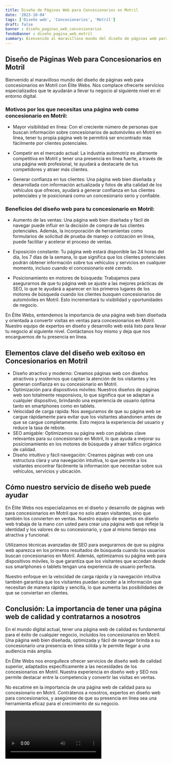 ```yaml
---
title: Diseño de Páginas Web para Concesionarios en Motril
date: '2023-10-04'
tags: ['Diseño web', 'Concesionarios', 'Motril']
draft: false
banner : diseño_paginas_web_concesionarios
fondoBanner : diseño_pagina_web_motril
summary: Bienvenido al maravilloso mundo del diseño de páginas web para concesionarios en Motril con Élite Webs. Nos complace ofrecerte servicios especializados que te ayudarán a llevar tu negocio al siguiente nivel en el entorno digital.
---
```


## Diseño de Páginas Web para Concesionarios en Motril

Bienvenido al maravilloso mundo del diseño de páginas web para concesionarios en Motril con Élite Webs. Nos complace ofrecerte servicios especializados que te ayudarán a llevar tu negocio al siguiente nivel en el entorno digital.

### Motivos por los que necesitas una página web como concesionario en Motril:

- Mayor visibilidad en línea: Con el creciente número de personas que buscan información sobre concesionarios de automóviles en Motril en línea, tener tu propia página web te permitirá ser encontrado más fácilmente por clientes potenciales.

- Competir en el mercado actual: La industria automotriz es altamente competitiva en Motril y tener una presencia en línea fuerte, a través de una página web profesional, te ayudará a destacarte de tus competidores y atraer más clientes.

- Generar confianza en tus clientes: Una página web bien diseñada y desarrollada con información actualizada y fotos de alta calidad de los vehículos que ofreces, ayudará a generar confianza en tus clientes potenciales y te posicionará como un concesionario serio y confiable.

### Beneficios del diseño web para tu concesionario en Motril:

- Aumento de las ventas: Una página web bien diseñada y fácil de navegar puede influir en la decisión de compra de tus clientes potenciales. Además, la incorporación de herramientas como formularios de solicitud de prueba de manejo o cotización en línea, puede facilitar y acelerar el proceso de ventas.

- Exposición constante: Tu página web estará disponible las 24 horas del día, los 7 días de la semana, lo que significa que los clientes potenciales podrán obtener información sobre tus vehículos y servicios en cualquier momento, incluso cuando el concesionario esté cerrado.

- Posicionamiento en motores de búsqueda: Trabajamos para asegurarnos de que tu página web se ajuste a las mejores prácticas de SEO, lo que te ayudará a aparecer en los primeros lugares de los motores de búsqueda cuando los clientes busquen concesionarios de automóviles en Motril. Esto incrementará tu visibilidad y oportunidades de negocio.

En Élite Webs, entendemos la importancia de una página web bien diseñada y orientada a convertir visitas en ventas para concesionarios en Motril. Nuestro equipo de expertos en diseño y desarrollo web está listo para llevar tu negocio al siguiente nivel. Contáctanos hoy mismo y deja que nos encarguemos de tu presencia en línea.

<GifSeo />

<Cta />

## Elementos clave del diseño web exitoso en Concesionarios en Motril

- Diseño atractivo y moderno: Creamos páginas web con diseños atractivos y modernos que captan la atención de los visitantes y les generan confianza en su concesionario en Motril.
- Optimización para dispositivos móviles: Nuestros diseños de páginas web son totalmente responsivos, lo que significa que se adaptan a cualquier dispositivo, brindando una experiencia de usuario óptima tanto en smartphones como en tablets.
- Velocidad de carga rápida: Nos aseguramos de que su página web se cargue rápidamente para evitar que los visitantes abandonen antes de que se cargue completamente. Esto mejora la experiencia del usuario y reduce la tasa de rebote.
- SEO amigable: Optimizamos su página web con palabras clave relevantes para su concesionario en Motril, lo que ayuda a mejorar su posicionamiento en los motores de búsqueda y atraer tráfico orgánico de calidad.
- Diseño intuitivo y fácil navegación: Creamos páginas web con una estructura clara y una navegación intuitiva, lo que permite a los visitantes encontrar fácilmente la información que necesitan sobre sus vehículos, servicios y ubicación.

## Cómo nuestro servicio de diseño web puede ayudar

En Élite Webs nos especializamos en el diseño y desarrollo de páginas web para concesionarios en Motril que no solo atraen visitantes, sino que también los convierten en ventas. Nuestro equipo de expertos en diseño web trabaja de la mano con usted para crear una página web que refleje la identidad y los valores de su concesionario, y que al mismo tiempo sea atractiva y funcional.

Utilizamos técnicas avanzadas de SEO para asegurarnos de que su página web aparezca en los primeros resultados de búsqueda cuando los usuarios buscan concesionarios en Motril. Además, optimizamos su página web para dispositivos móviles, lo que garantiza que los visitantes que accedan desde sus smartphones o tablets tengan una experiencia de usuario perfecta.

Nuestro enfoque en la velocidad de carga rápida y la navegación intuitiva también garantiza que los visitantes puedan acceder a la información que necesitan de manera rápida y sencilla, lo que aumenta las posibilidades de que se conviertan en clientes.

## Conclusión: La importancia de tener una página web de calidad y contratarnos a nosotros

En el mundo digital actual, tener una página web de calidad es fundamental para el éxito de cualquier negocio, incluidos los concesionarios en Motril. Una página web bien diseñada, optimizada y fácil de navegar brinda a su concesionario una presencia en línea sólida y le permite llegar a una audiencia más amplia.

En Élite Webs nos enorgullece ofrecer servicios de diseño web de calidad superior, adaptados específicamente a las necesidades de los concesionarios en Motril. Nuestra experiencia en diseño web y SEO nos permite destacar entre la competencia y convertir las visitas en ventas.

No escatime en la importancia de una página web de calidad para su concesionario en Motril. Contrátenos a nosotros, expertos en diseño web para concesionarios, y asegúrese de que su presencia en línea sea una herramienta eficaz para el crecimiento de su negocio.

<Video />

<CtaBot job='Concesionarios' city='Motril'/>

<Gmaps query='Motril+españa+maps' />